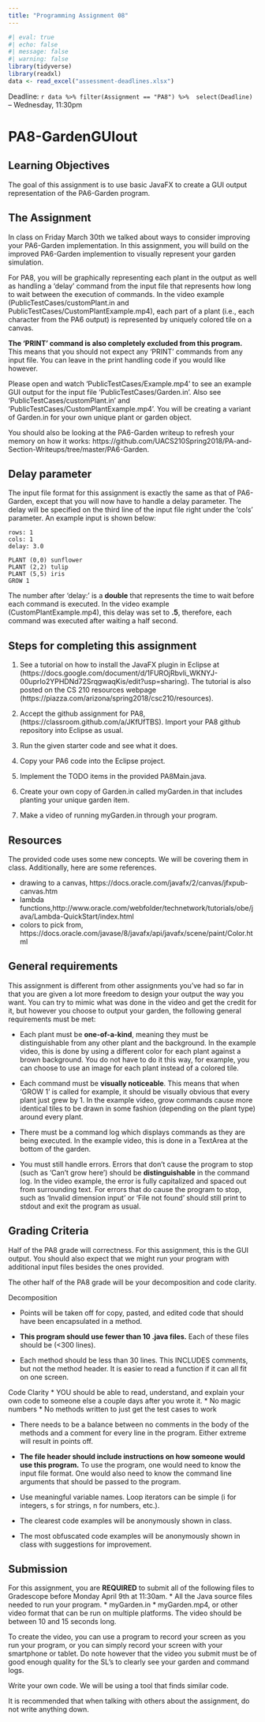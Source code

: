 ```yaml
---
title: "Programming Assignment 08"
---
```



```r
#| eval: true
#| echo: false
#| message: false
#| warning: false
library(tidyverse)
library(readxl)
data <- read_excel("assessment-deadlines.xlsx")
```


Deadline: `r data %>% filter(Assignment == "PA8") %>%  select(Deadline)` -- Wednesday, 11:30pm

# PA8-GardenGUIout 

## Learning Objectives

The goal of this assignment is to use basic JavaFX to create
a GUI output representation of the PA6-Garden program.

## The Assignment

In class on Friday March 30th we talked about ways to consider improving 
your PA6-Garden implementation.  In this assignment, you will build on the
improved PA6-Garden implemention to visually represent your garden
simulation.

For PA8, you will be graphically representing each plant in 
the output as well as handling a 'delay' command from the input file that 
represents how long to wait between the execution of commands. 
In the video example (PublicTestCases/customPlant.in and 
PublicTestCases/CustomPlantExample.mp4), 
each part of a plant (i.e., each character from the PA6 output) is represented 
by uniquely colored tile on a canvas.

**The 'PRINT' command is also completely excluded from this program.** 
This means that you should not expect any 'PRINT' commands from any input file.
You can leave in the print handling code if you would like however.

Please open and watch 'PublicTestCases/Example.mp4' to see an example GUI 
output for the input file 'PublicTestCases/Garden.in'.  Also see
'PublicTestCases/customPlant.in' and 'PublicTestCases/CustomPlantExample.mp4'.
You will be creating a variant of Garden.in for your own unique plant or garden object.

You should also be looking at the PA6-Garden writeup to refresh your memory on 
how it works: https://github.com/UACS210Spring2018/PA-and-Section-Writeups/tree/master/PA6-Garden.

## Delay parameter

The input file format for this assignment is exactly the same as that of PA6-Garden, 
except that you will now have to handle a delay parameter.
The delay will be specified on the third line of the input file 
right under the 'cols' parameter. An example input is shown below:

```
rows: 1
cols: 1
delay: 3.0

PLANT (0,0) sunflower
PLANT (2,2) tulip
PLANT (5,5) iris
GROW 1
```

The number after 'delay:' is a **double** that represents the time to wait 
before each command is executed. In the video example (CustomPlantExample.mp4),
this delay was set to **.5**, therefore, each command was executed after waiting a half second.

## Steps for completing this assignment

 1. See a tutorial on how to install the JavaFX plugin in Eclipse at
    (https://docs.google.com/document/d/1FUROjRbvIi_WKNYJ-00uprIo2YPHDNd72SrqgwaqKis/edit?usp=sharing).
    The tutorial is also posted on the CS 210 resources webpage 
    (https://piazza.com/arizona/spring2018/csc210/resources).

 2. Accept the github assignment for PA8, (https://classroom.github.com/a/JKfUfTBS).
    Import your PA8 github repository into Eclipse as usual.
 
 3. Run the given starter code and see what it does.
 
 4. Copy your PA6 code into the Eclipse project.
 
 5. Implement the TODO items in the provided PA8Main.java.
 
 6. Create your own copy of Garden.in called myGarden.in that includes
    planting your unique garden item.
    
 7. Make a video of running myGarden.in through your program.


## Resources

The provided code uses some new concepts.  We will be covering them in class.
Additionally, here are some references.

  * drawing to a canvas, https://docs.oracle.com/javafx/2/canvas/jfxpub-canvas.htm
  * lambda functions,http://www.oracle.com/webfolder/technetwork/tutorials/obe/java/Lambda-QuickStart/index.html
  * colors to pick from, https://docs.oracle.com/javase/8/javafx/api/javafx/scene/paint/Color.html


## General requirements

This assignment is different from other assignments you've had so far 
in that you are given a lot more freedom to design your output the way 
you want. You can try to mimic what was done in the video and get the 
credit for it, but however you choose to output your garden, the following 
general requirements must be met:

* Each plant must be **one-of-a-kind**, meaning they must be distinguishable 
  from any other plant and the background. In the example video, this is 
  done by using a different color for each plant against a brown background. 
  You do not have to do it this way, for example, you can choose to use an 
  image for each plant instead of a colored tile.

* Each command must be **visually noticeable**. This means that when 
  'GROW 1' is called for example, it should be visually obvious that every 
  plant just grew by 1. In the example video, grow commands cause more identical 
  tiles to be drawn in some fashion (depending on the plant type) around every plant.

* There must be a command log which displays commands as they are being executed. 
  In the example video, this is done in a TextArea at the bottom of the garden.

* You must still handle errors. Errors that don't cause the program to stop 
  (such as 'Can't grow here') should be **distinguishable** in the command log. 
  In the video example, the error is fully capitalized and spaced out from surrounding text.
  For errors that do cause the program to stop, such as 'Invalid dimension input' or 
  'File not found' should still print to stdout and exit the program as usual.


## Grading Criteria

Half of the PA8 grade will correctness.  For this assignment, this is the GUI output.
You should also expect that we might run your program with additional input files 
besides the ones provided.

The other half of the PA8 grade will be your decomposition and code clarity.

Decomposition

* Points will be taken off for copy, pasted, and edited code that
  should have been encapsulated in a method.

* **This program should use fewer than 10 .java files.**
  Each of these files should be (<300 lines).

* Each method should be less than 30 lines.  This INCLUDES
  comments, but not the method header.  It is easier to read a 
  function if it can all fit on one screen.
  
Code Clarity
* YOU should be able to read, understand, and explain your own code
  to someone else a couple days after you wrote it.
  * No magic numbers
  * No methods written to just get the test cases to work

* There needs to be a balance between no comments in the body of the
  methods and a comment for every line in the program.  Either extreme
  will result in points off.

* **The file header should include instructions on how someone would
  use this program.**  To use the program, one would need to know the
  input file format.  One would also need to know the command line arguments
  that should be passed to the program.

* Use meaningful variable names.  Loop iterators can
  be simple (i for integers, s for strings, n for numbers, etc.).

* The clearest code examples will be anonymously shown in class.

* The most obfuscated code examples will be anonymously shown in class
  with suggestions for improvement.
  
## Submission

For this assignment, you are **REQUIRED** to submit all of the following files
to Gradescope before Monday April 9th at 11:30am. 
  * All the Java source files needed to run your program.
  * myGarden.in
  * myGarden.mp4, or other video format that can be run on multiple platforms.
    The video should be between 10 and 15 seconds long.
  
To create the video, you can use a program to record your screen as you run 
your program, or you can simply record your screen with your smartphone or tablet. 
Do note however that the video you submit must be of good enough quality for 
the SL's to clearly see your garden and command logs.

Write your own code. We will be using a tool that finds similar code.

It is recommended that when talking with others about the assignment, do not write
anything down.

